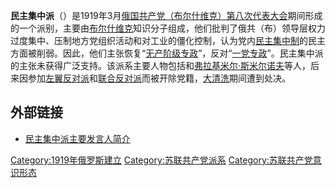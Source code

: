 '''民主集中派'''（{{lang-ru|Группа демократического централизма}}）是1919年3月[[俄国共产党（布尔什维克）|俄国共产党（布尔什维克）]][[俄国共产党（布尔什维克）第八次代表大会|第八次代表大会]]期间形成的一个派别，主要由[[布尔什维克|布尔什维克]]知识分子组成，他们批判了俄共（布）领导层权力过度集中、压制地方党组织活动和对工业的僵化控制，认为党内[[民主集中制|民主集中制]]的民主方面被削弱。因此，他们主张恢复“[[无产阶级专政|无产阶级专政]]”，反对“[[一党专政|一党专政]]”。民主集中派的主张未获得广泛支持。该派系主要人物包括{{le|瓦列里安·奥新斯基|Valerian Osinsky}}和[[弗拉基米尔·斯米尔诺夫|弗拉基米尔·斯米尔诺夫]]等人，后来因参加[[左翼反对派|左翼反对派]]和[[联合反对派|联合反对派]]而被开除党籍，[[大清洗|大清洗]]期间遭到处决。

==外部链接==
*[https://www.marxists.org/chinese/reference-books/workers-opposition/23.htm  民主集中派主要发言人简介] {{Wayback|url=https://www.marxists.org/chinese/reference-books/workers-opposition/23.htm |date=20180717052430 }}
[[Category:1919年俄罗斯建立|Category:1919年俄罗斯建立]]
[[Category:苏联共产党派系|Category:苏联共产党派系]]
[[Category:苏联共产党意识形态|Category:苏联共产党意识形态]]